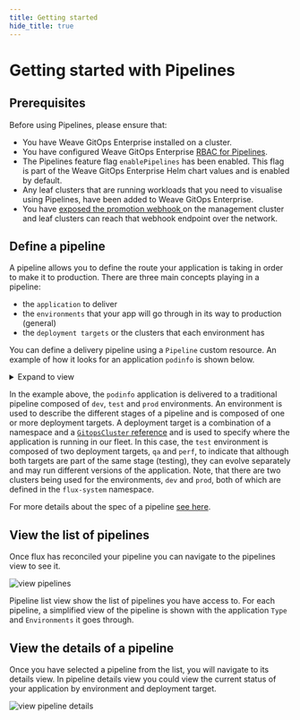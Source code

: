 ```yaml
---
title: Getting started
hide_title: true
---
```



# Getting started with Pipelines <TierLabel tiers="Enterprise" />

<AlphaWarning/>

## Prerequisites
Before using Pipelines, please ensure that:
- You have Weave GitOps Enterprise installed on a cluster.
- You have configured Weave GitOps Enterprise [RBAC for Pipelines](../authorization).
- The Pipelines feature flag `enablePipelines` has been enabled. This flag is part of the Weave GitOps Enterprise Helm chart values and is enabled by default.
- Any leaf clusters that are running workloads that you need to visualise using Pipelines, have been added to Weave GitOps Enterprise.
- You have [exposed the promotion webhook ](../promoting-applications/#expose-the-promotion-webhook) on the management cluster and leaf clusters can reach that webhook endpoint over the network.

## Define a pipeline

A pipeline allows you to define the route your application is taking in order to make it to production.
There are three main concepts playing in a pipeline:
- the `application` to deliver
- the `environments` that your app will go through in its way to production (general)
- the `deployment targets` or the clusters that each environment has

You can define a delivery pipeline using a `Pipeline` custom resource.
An example of how it looks for an application `podinfo` is shown below.

<details>
<summary>Expand to view</summary>

```yaml
---
apiVersion: pipelines.weave.works/v1alpha1
kind: Pipeline
metadata:
  name: podinfo-02
  namespace: flux-system
spec:
  appRef:
    apiVersion: helm.toolkit.fluxcd.io/v2beta1
    kind: HelmRelease
    name: podinfo
  environments:
    - name: dev
      targets:
        - namespace: podinfo-02-dev
          clusterRef:
            kind: GitopsCluster
            name: dev
            namespace: flux-system
    - name: test
      targets:
        - namespace: podinfo-02-qa
          clusterRef:
            kind: GitopsCluster
            name: dev
            namespace: flux-system
        - namespace: podinfo-02-perf
          clusterRef:
            kind: GitopsCluster
            name: dev
            namespace: flux-system
    - name: prod
      targets:
        - namespace: podinfo-02-prod
          clusterRef:
            kind: GitopsCluster
            name: prod
            namespace: flux-system
```

</details>

In the example above, the `podinfo` application is delivered to a traditional pipeline composed of `dev`, `test` and `prod` environments. 
An environment is used to describe the different stages of a pipeline and is composed of one or more deployment targets. A deployment 
target is a combination of a namespace and a [`GitopsCluster` reference](../cluster-management/managing-clusters-without-capi.mdx) and is 
used to specify where the application is running in our fleet. In this case, the `test` environment is composed of two deployment targets, 
`qa` and `perf`, to indicate that although both targets are part of the same stage (testing), they can evolve separately and may run 
different versions of the application. Note, that there are two clusters being used for the environments, `dev` and `prod`, both of which 
are defined in the `flux-system` namespace.

For more details about the spec of a pipeline [see here](spec/v1alpha1/pipeline.mdx).

## View the list of pipelines

Once flux has reconciled your pipeline you can navigate to the pipelines view to see it.

![view pipelines](img/view-pipelines.png)

Pipeline list view show the list of pipelines you have access to. For each pipeline, a simplified view of the pipeline
is shown with the application `Type` and `Environments` it goes through.

## View the details of a pipeline

Once you have selected a pipeline from the list, you will navigate to its details view.
In pipeline details view you could view the current status of your application by environment and deployment
target.

![view pipeline details](img/view-pipeline-details.png)

